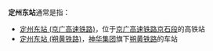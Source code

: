 '''定州东站'''通常是指：
* [[定州东站|定州东站 (京广高速铁路)]]，位于[[京广高速铁路|京广高速铁路]][[京石客运专线|京石段]]的高铁站
* [[定州东站_(朔黄铁路)|定州东站 (朔黄铁路)]]，[[神華集團|神华集团]]旗下[[朔黄铁路|朔黄铁路]]的车站

{{disambig|cat=四字车站名消歧义}}